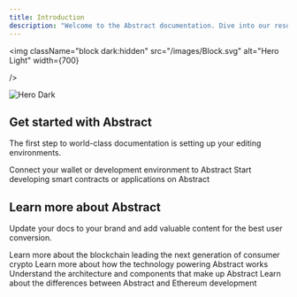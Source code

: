 ```yaml
---
title: Introduction
description: "Welcome to the Abstract documentation. Dive into our resources to learn more about the blockchain leading the next generation of consumer crypto."
---
```


<img className="block dark:hidden" src="/images/Block.svg" alt="Hero Light"
  width={700}

/>

<img
  className="hidden dark:block"
  src="/images/Block.svg"
  alt="Hero Dark"
  width={700}
/>

## Get started with Abstract

The first step to world-class documentation is setting up your editing environments.

<CardGroup cols={2}>
  <Card
    title="Connect to Abstract"
    icon="plug"
    href="/introduction/connect-to-abstract"
  >
    Connect your wallet or development environment to Abstract
  </Card>
  <Card
    title="Start Building on Abstract"
    icon="rocket"
    href="/build-on-abstract/getting-started"
  >
    Start developing smart contracts or applications on Abstract
  </Card>
</CardGroup>

## Learn more about Abstract

Update your docs to your brand and add valuable content for the best user conversion.

<CardGroup cols={2}>
  <Card
    title="What is Abstract?"
    icon="question"
    href="/introduction/what-is-abstract"
  >
    Learn more about the blockchain leading the next generation of consumer
    crypto
  </Card>
  <Card
    title="How Abstract Works"
    icon="magnifying-glass"
    href="/how-abstract-works/overview"
  >
    Learn more about how the technology powering Abstract works
  </Card>
  <Card
    title="Architecture"
    icon="connectdevelop"
    href="/how-abstract-works/architecture/overview"
  >
    Understand the architecture and components that make up Abstract
  </Card>
  <Card
    title="EVM Differences"
    icon="stars"
    href="/how-abstract-works/evm-differences/overview"
  >
    Learn about the differences between Abstract and Ethereum development
  </Card>
</CardGroup>
